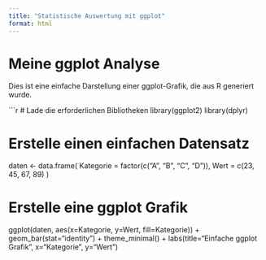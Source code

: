 ```yaml
---
title: "Statistische Auswertung mit ggplot"
format: html
---
```


# Meine ggplot Analyse

Dies ist eine einfache Darstellung einer ggplot-Grafik, die aus R generiert wurde. 

```r
# Lade die erforderlichen Bibliotheken
library(ggplot2)
library(dplyr)

# Erstelle einen einfachen Datensatz
daten <- data.frame(
  Kategorie = factor(c("A", "B", "C", "D")),
  Wert = c(23, 45, 67, 89)
)

# Erstelle eine ggplot Grafik
ggplot(daten, aes(x=Kategorie, y=Wert, fill=Kategorie)) +
  geom_bar(stat="identity") +
  theme_minimal() +
  labs(title="Einfache ggplot Grafik", x="Kategorie", y="Wert")